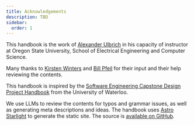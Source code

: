 ```yaml
---
title: Acknowledgements
description: TBD
sidebar:
  order: 1
---
```


This handbook is the work of [Alexander Ulbrich](https://engineering.oregonstate.edu/people/alexander-ulbrich) in his capacity of instructor at Oregon State University, School of Electrical Engineering and Computer Science.

Many thanks to [Kirsten Winters](https://engineering.oregonstate.edu/people/kirsten-winters) and [Bill Pfeil](https://engineering.oregonstate.edu/people/william-pfeil) for their input and their help reviewing the contents.

This handbook is inspired by the [Software Engineering Capstone Design Project Handbook](https://ece.uwaterloo.ca/~se_capstone/se-capstone-handbook.pdf) from the University of Waterloo.

We use LLMs to review the contents for typos and grammar issues, as well as generating meta descriptions and ideas. The handbook uses [Astro Starlight](https://starlight.astro.build/) to generate the static site. The source is [available on GitHub](https://github.com/adulbrich/cs-capstone-handbook).